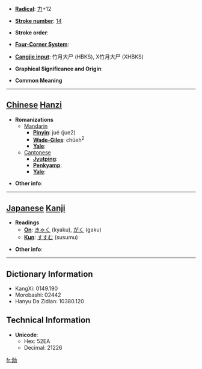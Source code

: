 * '''[[Wiktionary:Chinese radical index| Radical]]''': [[Wiktionary:Chinese radical index 力|力]]+12

* '''[[Wiktionary:Chinese total strokes index|Stroke number]]''': [[Wiktionary:Chinese total strokes index 14|14]]

* '''Stroke order''': 

* '''[[Wiktionary:Chinese four corner index|Four-Corner System]]''': 

* '''[[Wiktionary:Chinese Cangjie index|Cangjie input]]''': 竹月大尸 (HBKS), X竹月大尸 (XHBKS)

* '''Graphical Significance and Origin''': 

* '''Common Meaning'''

----

== [[Chinese]] [[Hanzi]] ==

* '''Romanizations'''
** [[Mandarin]]
*** '''[[Pinyin]]''': jué (jue2)
*** '''[[Wade-Giles]]''': chüeh<sup>2</sup>
*** '''[[Yale]]''': 
**[[Cantonese]]
***'''[[Jyutping]]''':
***'''[[Penkyamp]]''': 
***'''[[Yale]]''': 

* '''Other info''': 

----

== [[Japanese]] [[Kanji]] ==

* '''Readings'''
** '''[[On]]''': [[きゃく]] (kyaku), [[がく]] (gaku)
** '''[[Kun]]''': [[すすむ]] (susumu)

* '''Other info''':  

----

== Dictionary Information ==

* KangXi: 0149.190
* Morobashi: 02442
* Hanyu Da Zidian: 10380.120

== Technical Information ==

* '''Unicode''':
** Hex: 52EA
** Decimal: 21226

[[fr:勪]]